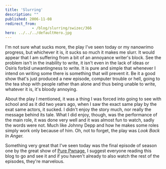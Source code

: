 ```yaml
---
title: 'Slurring'
description: ""
published: 2006-11-08
redirect_from: 
            - /blog/slurring/swizec/366
hero: ../../../defaultHero.jpg
---
```


I'm not sure what sucks more, the play I've seen today or my nanowrimo progress, but whichever it is, it sucks so much it makes me slurr. It would appear that I am suffering from a bit of an annoyance writer's block. See the problem isn't in the inability to write, it isn't even in the lack of ideas or Osiris forbid unwantingness to write. It is pure and simple that whenever I intend on writing some there is something that will prevent it. Be it a good show that's just produced a new episode, computer trouble or hell, going to the tea shop with people rather than alone and thus being unable to write, whatever it is, it's bloody annoying.

About the play I mentioned, it was a thing I was forced into going to see with school and as it did two years ago, when I saw the exact same play by the exat same actors, it sucked. I didn't enjoy the story much, nor really the message behind its tale. What I did enjoy, though, was the performance of the main role, it was done very well and it was almost fun to watch, sadly the words were not. Much like Johnny Depp and how he makes some roles simply work only because of him. Oh, not to forget, the play was _Look Back In Anger._

Something very great that I've seen today was the final episode of season one by the great show of [Pure Pwnage](http://www.purepwnage.com/), I suggest everyone reading this blog to go and see it and if you haven't already to also watch the rest of the episodes, they're marvelous.
